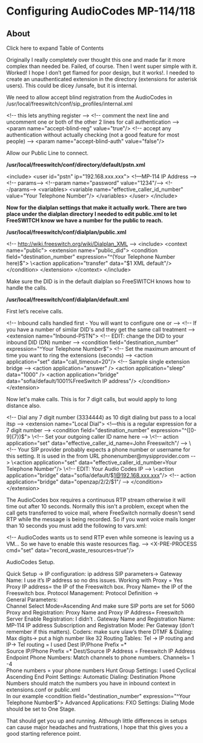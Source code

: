 
# Configuring AudioCodes MP-114/118 

 

## About

Click here to expand Table of Contents

Originally I really completely over thought this one and made far it more complex than needed be. Failed, of course. Then I went super simple with it. Worked! I hope I don’t get flamed for poor design, but it works!. I needed to create an unauthenticated extension in the directory (extensions for asterisk users). This could be dicey /unsafe, but it is internal.

We need to allow accept blind registration from the AudioCodes in /usr/local/freeswitch/conf/sip\_profiles/internal.xml

\<!-- this lets anything register -->
\<!--  comment the next line and uncomment one or both of the other 2 lines for call authentication -->
\<param name="accept-blind-reg" value="true"/>
\<!-- accept any authentication without actually checking (not a good feature for most people) -->
\<param name="accept-blind-auth" value="false"/>

Allow our Public Line to connect.

**/usr/local/freeswitch/conf/directory/default/pstn.xml**

\<include>
  \<user id="pstn"  ip="192.168.xxx.xxx">             \<!—MP-114 IP Address -->
    \<!-- params-->
      \<!--param name="password" value="1234"/-->
    \<!--/params-->
    \<variables>
      \<variable name="effective_caller_id_number" value="Your Telephone Number"/>
    \</variables>
  \</user>
\</include>

**Now for the dialplan settings that make it actually work. There are two place under the dialplan directory I needed to edit public.xml to let FreeSWITCH know we have a number for the public to reach.** 

**/usr/local/freeswitch/conf/dialplan/public.xml**

\<!-- http://wiki.freeswitch.org/wiki/Dialplan_XML -->
\<include>
  \<context name="public">
   \<extension name="public_did">
      \<condition field="destination_number" expression="^(Your Telephone Number here)$">
        \<action application="transfer" data="$1 XML default"/>
      \</condition>
    \</extension>
  \</context>
\</include>

Make sure the DID is in the default dialplan so FreeSWITCH knows how to handle the calls.

**/usr/local/freeswitch/conf/dialplan/default.xml**

First let’s receive calls.

\<!-- Inbound calls handled first - You will want to configure one or            -->
      \<!-- If you have a number of similar DID's and they get the same call treatment -->
      \<extension name="Inbound-PSTN">
    \<!-- EDIT: change the DID to your inbound DID (DN) number     -->
    \<condition field="destination_number" expression="^Your Telephone Number$">
        \<!-- Set the maximum amount of time you want to ring the extensions (seconds) -->
     \<action application="set" data="call_timeout=20"/>
     \<!-- Sample single extension bridge -->
     \<action application="answer" />
     \<action application="sleep" data="1000" />
          \<action application="bridge" data="sofia/default/1001%FreeSwitch IP address"/>
    \</condition>
   \</extension>

Now let's make calls. This is for 7 digit calls, but would apply to long distance also.

\<!-- Dial any 7 digit number (3334444) as 10 digit dialing  but pass to a local itsp -->
   \<extension name="Local Dial">
\<!—this is a regular expression for a 7 digit number --> 
    \<condition field="destination_number" expression="^([0-9]\{7})$">    
     \<!-- Set your outgoing caller ID name here -->
     \<!-- action application="set" data="effective_caller_id_name=John Freeswitch"/ -->
     \<!-- Your SIP provider probably expects a phone number or username
       for this setting. It is used in the from URL phonenumber@mysipprovider.com -->
     \<action application="set" data="effective_caller_id_number=Your Telephone Number"/>
                        \<!-- EDIT:  Your Audio Codes IP                          -->
          \<action application="bridge" data="sofia/default/$1@192.168.xxx.xxx"/>
\<!-- action application="bridge" data="openzap/2/2/$1"/ -->
    \</condition>
   \</extension>

The AudioCodes box requires a continuous RTP stream otherwise it will time out after 10 seconds. Normally this isn't a problem, except when the call gets transferred to voice mail, where FreeSwitch normally doesn't send RTP while the message is being recorded. So if you want voice mails longer than 10 seconds you must add the following to vars.xml:

  \<!-- AudioCodes wants us to send RTP even while someone is
       leaving us a VM... So we have to enable this waste resources flag.
  -->
  \<X-PRE-PROCESS cmd="set" data="record_waste_resources=true"/>

AudioCodes Setup.

Quick Setup ->
IP configuration: ip address
SIP parameters->
Gateway Name: I use it’s IP address so no dns issues.
Working with Proxy = Yes
Proxy IP address= the IP of the Freeswitch box.
Proxy  Name= the IP of the Freeswitch box.
Protocol  Management:
Protocol Definition ->  
General Parameters:  
Channel Select Mode=Ascending
And make sure SIP ports are set for 5060
Proxy and Registration:
 Proxy Name and Proxy IP Address= Freeswitch Server
Enable Registration: I didn’t . 
 Gateway Name and Registration Name:  MP-114 IP address
Subscription and Registration Mode: Per Gateway (don’t remember if this matters).
Coders: make sure ulaw’s there
DTMF & Dialing:  Max digits-> put a high number like  32
Routing Tables:
Tel -> IP routing and IP-> Tel routing = I used 
 Dest IP/Phone Prefix =*      
 Source IP/Phone Prefix =*
 Dest/Source IP Address = Freeswitch  IP  Address
Endpoint Phone Numbers: Match channels to phone numbers.
Channels= 1 -4  
Phone numbers = your phone numbers
Hunt Group Settings:
I used  Cyclical Ascending
End  Point Settings:
Automatic Dialing: Destination Phone Numbers should match the numbers
you have in inbound context in extensions.conf or public.xml  
In our example \<condition field="destination_number" expression="^Your Telephone Number$">
Advanced Applications:
FXO Settings:  Dialing Mode should be set to One Stage.

That should get you up and running. Although little differences in setups can cause major headaches and frustrations, I hope that this gives you a good starting reference point.


